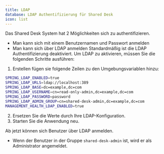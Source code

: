```yaml
---
title: LDAP
database: LDAP Authentifizierung für Shared Desk
icon: list
---
```


Das Shared Desk System hat 2 Möglichkeiten sich zu authentifizieren.
- Man kann sich mit einem Benutzernamen und Passwort anmelden
- Man kann sich über LDAP anmelden
Standardmäßig ist die LDAP Authentifizierung deaktiviert. Um LDAP zu aktivieren, müssen Sie die folgenden Schritte ausführen:

1. Erstellen fügen sie folgende Zeilen zu den Umgebungsvariablen hinzu:
```bash
SPRING_LDAP_ENABLED=true
SPRING_LDAP_URLS=ldap://localhost:389
SPRING_LDAP_BASE=dc=example,dc=com
SPRING_LDAP_USERNAME=cn=read-only-admin,dc=example,dc=com
SPRING_LDAP_PASSWORD=password
SPRING_LDAP_ADMIN_GROUP=cn=shared-desk-admin,dc=example,dc=com
MANAGEMENT_HEALTH_LDAP_ENABLED=true
```
2. Ersetzen Sie die Werte durch Ihre LDAP-Konfiguration.
3. Starten Sie die Anwendung neu.

Ab jetzt können sich Benutzer über LDAP anmelden.
- Wenn der Benutzer in der Gruppe `shared-desk-admin` ist, wird er als Administrator angemeldet.
